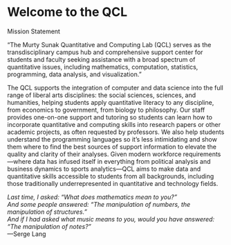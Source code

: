 # Welcome to the QCL

Mission Statement  

"The Murty Sunak Quantitative and Computing Lab (QCL) serves as the transdisciplinary campus hub and comprehensive support center for students and faculty seeking assistance with a broad spectrum of quantitative issues, including mathematics, computation, statistics, programming, data analysis, and visualization."  

The QCL supports the integration of computer and data science into the full range of liberal arts disciplines: the social sciences, sciences, and humanities, helping students apply quantitative literacy to any discipline, from economics to government, from biology to philosophy. Our staff provides one-on-one support and tutoring so students can learn how to incorporate quantitative and computing skills into research papers or other academic projects, as often requested by professors. We also help students understand the programming languages so it’s less intimidating and show them where to find the best sources of support information to elevate the quality and clarity of their analyses. Given modern workforce requirements—where data has infused itself in everything from political analysis and business dynamics to sports analytics—QCL aims to make data and quantitative skills accessible to students from all backgrounds, including those traditionally underrepresented in quantitative and technology fields.  

<em>Last time, I asked: “What does mathematics mean to you?”  
And some people answered: “The manipulation of numbers, the manipulation of structures.”  
And if I had asked what music means to you, would you have answered:  
“The manipulation of notes?”</em>  
—Serge Lang  

